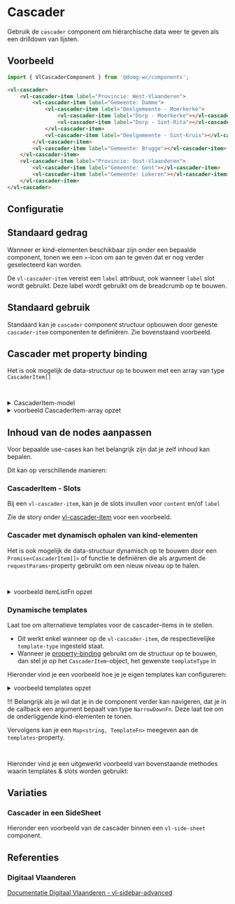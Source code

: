 
# Cascader

<CustomDocMetaData id="components-next-cascader-cascader" />

Gebruik de `cascader` component om hiërarchische data weer te geven als een drilldown van lijsten.


## Voorbeeld

```js
import { VlCascaderComponent } from '@domg-wc/components';
```

```html
<vl-cascader>
    <vl-cascader-item label="Provincie: West-Vlaanderen">
        <vl-cascader-item label="Gemeente: Damme">
            <vl-cascader-item label="Deelgemeente - Moerkerke">
                <vl-cascader-item label="Dorp - Moerkerke"></vl-cascader-item>
                <vl-cascader-item label="Dorp - Sint-Rita"></vl-cascader-item>
            </vl-cascader-item>
            <vl-cascader-item label="Deelgemeente - Sint-Kruis"></vl-cascader-item>
        </vl-cascader-item>
        <vl-cascader-item label="Gemeente: Brugge"></vl-cascader-item>
    </vl-cascader-item>
    <vl-cascader-item label="Provincie: Oost-Vlaanderen">
        <vl-cascader-item label="Gemeente: Gent"></vl-cascader-item>
        <vl-cascader-item label="Gemeente: Lokeren"></vl-cascader-item>
    </vl-cascader-item>
</vl-cascader>
```

<Canvas of={VlCascaderStories.CascaderDefault} />


## Configuratie

<ArgTypes of={VlCascaderStories.CascaderDefault} />


## Standaard gedrag

Wanneer er kind-elementen beschikbaar zijn onder een bepaalde component, tonen we een `>`-icon om aan te geven dat er
nog verder geselecteerd kan worden.

De `vl-cascader-item` vereist een `label` attribuut, ook wanneer `label` slot wordt gebruikt. Deze label wordt gebruikt
om de breadcrumb op te bouwen.


## Standaard gebruik

Standaard kan je `cascader` component structuur opbouwen door geneste `cascader-item` componenten te definiëren. Zie
bovenstaand voorbeeld.


## Cascader met property binding

Het is ook mogelijk de data-structuur op te bouwen met een array van type `CascaderItem[]`

```html
<vl-cascader .items=${cascaderItems}>...</vl-cascader>
```

<details>
<summary>CascaderItem-model</summary>
    <Source code={`
    export interface CascaderItem {
        label: string;
        templateType?: string;
        children?: CascaderItem[]; // niveau dat hoort onder deze component
        narrowDown?: unknown; // gebruikt voor het dynamisch ophalen van onderliggende niveau's
        data?: {
            [key: string]: unknown;
        };
    }
    `} language="ts" dark={true} format={true} />
</details>

<details>
<summary>voorbeeld CascaderItem-array opzet</summary>
    <Source code={cascaderSampleData} language="ts" dark={true} format={true} />
</details>

<Canvas of={VlCascaderStories.CascaderPropertyBinding} />


## Inhoud van de nodes aanpassen

Voor bepaalde use-cases kan het belangrijk zijn dat je zelf inhoud kan bepalen.

Dit kan op verschillende manieren:

### CascaderItem - Slots

Bij een `vl-cascader-item`, kan je de slots invullen voor `content` en/of `label`

Zie de story onder [vl-cascader-item](/docs/components-next-cascader-cascader-item--documentatie) voor een voorbeeld.

### Cascader met dynamisch ophalen van kind-elementen

Het is ook mogelijk de data-structuur dynamisch op te bouwen door een `Promise<CascaderItem[]>` of functie te definiëren
die als argument de `requestParams`-property gebruikt om een nieuw niveau op te halen.

```html
<vl-cascader .itemListFn=${fetchNodes}>...</vl-cascader>
```

<details>
<summary>voorbeeld itemListFn opzet</summary>
    <Source code={getItemList} language="ts" dark={true} format={true} />
</details>

### Dynamische templates

Laat toe om alternatieve templates voor de cascader-items in te stellen.
- Dit werkt enkel wanneer op de `vl-cascader-item`, de respectievelijke `template-type` ingesteld staat.
- Wanneer je [property-binding](#cascader-met-property-binding) gebruikt om de structuur op te bouwen, dan stel je op het `CascaderItem`-object,
  het gewenste `templateType` in

Hieronder vind je een voorbeeld hoe je je eigen templates kan configureren:

<details>
<summary>voorbeeld templates opzet</summary>
    <Source code={cascaderTemplates} language="ts" dark={true} format={true} />
</details>

!!! Belangrijk als je wil dat je in de component verder kan navigeren, dat je in de callback een argument bepaalt van
type `NarrowDownFn`. Deze laat toe om de onderliggende kind-elementen te tonen.

Vervolgens kan je een `Map<string, TemplateFn>` meegeven aan de `templates`-property.

```html
<vl-cascader .templates=${templates}>...</vl-cascader>
```

Hieronder vind je een uitgewerkt voorbeeld van bovenstaande methodes waarin templates & slots worden gebruikt:

<Canvas of={VlCascaderStories.CascaderDynamicTemplating} />


## Variaties

### Cascader in een SideSheet

Hieronder een voorbeeld van de cascader binnen een `vl-side-sheet` component.

<Canvas of={VlCascaderStories.CascaderSideSheet} />


## Referenties

### Digitaal Vlaanderen

[Documentatie Digitaal Vlaanderen - vl-sidebar-advanced](https://overheid.vlaanderen.be/webuniversum/v3/vue-documentation/?path=/story/components-vl-sidebar--sidebar-advanced)
